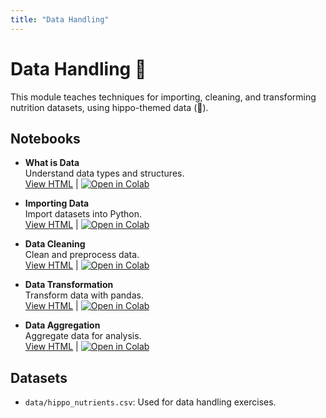 ```yaml
---
title: "Data Handling"
---
```


# Data Handling 📂

This module teaches techniques for importing, cleaning, and transforming nutrition datasets, using hippo-themed data (🦛).

## Notebooks

- **What is Data**  
  Understand data types and structures.  
  [View HTML](3.1_what_is_data.html) | [![Open in Colab](https://colab.research.google.com/assets/colab-badge.svg)](https://colab.research.google.com/github/ggkuhnle/data-analysis-projects/blob/main/notebooks/03_data_handling/3.1_what_is_data.ipynb)

- **Importing Data**  
  Import datasets into Python.  
  [View HTML](3.2_importing_data.html) | [![Open in Colab](https://colab.research.google.com/assets/colab-badge.svg)](https://colab.research.google.com/github/ggkuhnle/data-analysis-projects/blob/main/notebooks/03_data_handling/3.2_importing_data.ipynb)

- **Data Cleaning**  
  Clean and preprocess data.  
  [View HTML](3.3_data_cleaning.html) | [![Open in Colab](https://colab.research.google.com/assets/colab-badge.svg)](https://colab.research.google.com/github/ggkuhnle/data-analysis-projects/blob/main/notebooks/03_data_handling/3.3_data_cleaning.ipynb)

- **Data Transformation**  
  Transform data with pandas.  
  [View HTML](3.4_data_transformation.html) | [![Open in Colab](https://colab.research.google.com/assets/colab-badge.svg)](https://colab.research.google.com/github/ggkuhnle/data-analysis-projects/blob/main/notebooks/03_data_handling/3.4_data_transformation.ipynb)

- **Data Aggregation**  
  Aggregate data for analysis.  
  [View HTML](3.5_data_aggregation.html) | [![Open in Colab](https://colab.research.google.com/assets/colab-badge.svg)](https://colab.research.google.com/github/ggkuhnle/data-analysis-projects/blob/main/notebooks/03_data_handling/3.5_data_aggregation.ipynb)

## Datasets

- `data/hippo_nutrients.csv`: Used for data handling exercises.